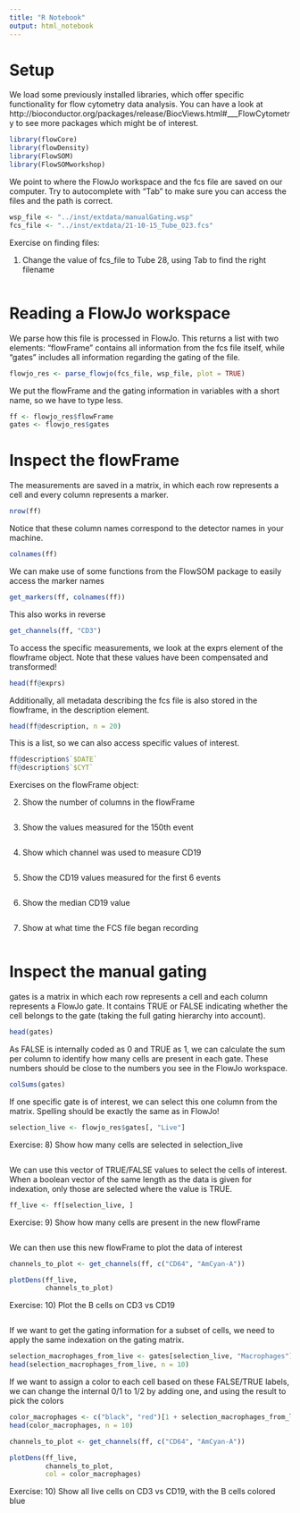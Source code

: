 ```yaml
---
title: "R Notebook"
output: html_notebook
---
```


# Setup

We load some previously installed libraries, which offer specific
functionality for flow cytometry data analysis. You can have a look at
http://bioconductor.org/packages/release/BiocViews.html#___FlowCytometry
to see more packages which might be of interest.

```r
library(flowCore)
library(flowDensity)
library(FlowSOM)
library(FlowSOMworkshop)
```

We point to where the FlowJo workspace and the fcs file are saved on our 
computer. Try to autocomplete with "Tab" to make sure you can access the files 
and the path is correct.

```r
wsp_file <- "../inst/extdata/manualGating.wsp"
fcs_file <- "../inst/extdata/21-10-15_Tube_023.fcs"
```

Exercise on finding files:

1) Change the value of fcs_file to Tube 28, using Tab to find the right filename
```r

```

# Reading a FlowJo workspace

We parse how this file is processed in FlowJo. This returns a list with two
elements: "flowFrame" contains all information from the fcs file itself,
while "gates" includes all information regarding the gating of the file.

```r
flowjo_res <- parse_flowjo(fcs_file, wsp_file, plot = TRUE)
```

We put the flowFrame and the gating information in variables with a short name,
so we have to type less.

```r
ff <- flowjo_res$flowFrame
gates <- flowjo_res$gates
```

# Inspect the flowFrame

The measurements are saved in a matrix, in which each row represents a cell
and every column represents a marker. 

```r
nrow(ff)
```

Notice that these column names correspond to the detector names in your
machine.

```r
colnames(ff)
```

We can make use of some functions from the FlowSOM package to easily access the
marker names

```r
get_markers(ff, colnames(ff))
```

This also works in reverse
```r
get_channels(ff, "CD3")
```

To access the specific measurements, we look at the exprs element of the 
flowframe object. Note that these values have been compensated and transformed!

```r
head(ff@exprs)
```

Additionally, all metadata describing the fcs file is also stored in the 
flowframe, in the description element.

```r
head(ff@description, n = 20)
```

This is a list, so we can also access specific values of interest.

```r
ff@description$`$DATE`
ff@description$`$CYT`
```

Exercises on the flowFrame object:

2) Show the number of columns in the flowFrame
```r

```

3) Show the values measured for the 150th event
```r

```

4) Show which channel was used to measure CD19
```r

```

5) Show the CD19 values measured for the first 6 events
```r

```

6) Show the median CD19 value
```r

```

7) Show at what time the FCS file began recording
```r

```

# Inspect the manual gating 

gates is a matrix in which each row represents a cell and each column represents
a FlowJo gate. It contains TRUE or FALSE indicating whether the cell belongs to
the gate (taking the full gating hierarchy into account).

```r
head(gates)
```

As FALSE is internally coded as 0 and TRUE as 1, we can calculate the sum per
column to identify how many cells are present in each gate. These numbers
should be close to the numbers you see in the FlowJo workspace.

```r
colSums(gates)
```

If one specific gate is of interest, we can select this one column from the 
matrix. Spelling should be exactly the same as in FlowJo!

```r
selection_live <- flowjo_res$gates[, "Live"]
```

Exercise:
8) Show how many cells are selected in selection_live
```r

```

We can use this vector of TRUE/FALSE values to select the cells of interest.
When a boolean vector of the same length as the data is given for indexation,
only those are selected where the value is TRUE.
```r
ff_live <- ff[selection_live, ]
```

Exercise:
9) Show how many cells are present in the new flowFrame
```r

```

We can then use this new flowFrame to plot the data of interest
```r
channels_to_plot <- get_channels(ff, c("CD64", "AmCyan-A"))

plotDens(ff_live, 
         channels_to_plot)
```

Exercise:
10) Plot the B cells on CD3 vs CD19
```r



```

If we want to get the gating information for a subset of cells, we need to
apply the same indexation on the gating matrix.

```r
selection_macrophages_from_live <- gates[selection_live, "Macrophages"]
head(selection_macrophages_from_live, n = 10)
```

If we want to assign a color to each cell based on these FALSE/TRUE labels,
we can change the internal 0/1 to 1/2 by adding one,
and using the result to pick the colors
```r
color_macrophages <- c("black", "red")[1 + selection_macrophages_from_live]
head(color_macrophages, n = 10)
```

```r
channels_to_plot <- get_channels(ff, c("CD64", "AmCyan-A"))

plotDens(ff_live, 
         channels_to_plot,
         col = color_macrophages)
```

Exercise:
10) Show all live cells on CD3 vs CD19, with the B cells colored blue
```r



```
